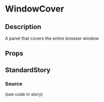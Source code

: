 
<Meta title="general/window-cover" component={WindowCover} />

# WindowCover

## Description
A panel that covers the entire browser window.

## Props
<Props of={WindowCover} />

## StandardStory
<Preview>
	<Story name="standard">
		<StandardStory />
	</Story>
</Preview>

### Source
(see code in story)
